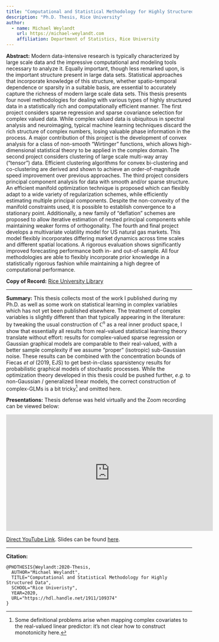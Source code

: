 ```yaml
---
title: "Computational and Statistical Methodology for Highly Structured Data"
description: "Ph.D. Thesis, Rice University"
author:
  - name: Michael Weylandt
    url: https://michael-weylandt.com
    affiliation: Department of Statistics, Rice University
---
```


**Abstract:** Modern data-intensive research is typically characterized by large scale data and the impressive computational and modeling tools necessary to analyze it. Equally important, though less remarked upon, is the important structure present in large data sets. Statistical approaches that incorporate knowledge of this structure, whether spatio-temporal dependence or sparsity in a suitable basis, are essential to accurately capture the richness of modern large scale data sets. This thesis presents four novel methodologies for dealing with various types of highly structured data in a statistically rich and computationally efficient manner. The first project considers sparse regression and sparse covariance selection for complex valued data. While complex valued data is ubiquitous in spectral analysis and neuroimaging, typical machine learning techniques discard the rich structure of complex numbers, losing valuable phase information in the process. A major contribution of this project is the development of convex analysis for a class of non-smooth "Wirtinger" functions, which allows high-dimensional statistical theory to be applied in the complex domain. The second project considers clustering of large scale multi-way array ("tensor") data. Efficient clustering algorithms for convex bi-clustering and co-clustering are derived and shown to achieve an order-of-magnitude speed improvement over previous approaches. The third project considers principal component analysis for data with smooth and/or sparse structure. An efficient manifold optimization technique is proposed which can flexibly adapt to a wide variety of regularization schemes, while efficiently estimating multiple principal components. Despite the non-convexity of the manifold constraints used, it is possible to establish convergence to a stationary point. Additionally, a new family of "deflation" schemes are proposed to allow iterative estimation of nested principal components while maintaining weaker forms of orthogonality. The fourth and final project develops a multivariate volatility model for US natural gas markets. This model flexibly incorporates differing market dynamics across time scales and different spatial locations. A rigorous evaluation shows significantly improved forecasting performance both in- and out-of-sample. All four methodologies are able to flexibly incorporate prior knowledge in a statistically rigorous fashion while maintaining a high degree of computational performance. 

**Copy of Record:** [Rice University Library](https://hdl.handle.net/1911/109374)

<hr>

**Summary:** This thesis collects most of the work I published during my Ph.D. as well as some work on statistical learning in complex variables which has not yet been published elsewhere. The treatment of complex variables is slightly different than that typically appearing in the literature: by tweaking the usual construction of $\mathbb{C}^n$ as a real inner product space, I show that essentially all results from real-valued statistical learning theory translate without effort: results for complex-valued sparse regression or Gaussian graphical models are comparable to their real-valued, with a better sample complexity if we assume "proper" (isotropic) sub-Gaussian noise. These results can be combined with the concentration bounds of Fiecas *et al* (2019, EJS) to get best-in-class sparsistency results for probabilistic graphical models of stochastic processes.  While the optimization theory developed in this thesis could be pushed further, *e.g.* to non-Gaussian / generalized linear models, the correct construction of complex-GLMs is a bit tricky^[Some definitional problems arise when mapping complex covariates to the real-valued linear predictor: it's not clear how to construct monotonicity here.] and omitted here.

**Presentations:** Thesis defense was held virtually and the Zoom recording can be viewed below: 

<iframe width="560" height="315" src="https://www.youtube.com/embed/olYJYbXY6t4" title="YouTube video player" frameborder="0" allow="accelerometer; autoplay; clipboard-write; encrypted-media; gyroscope; picture-in-picture" allowfullscreen></iframe>

[Direct YouTube Link](https://youtu.be/olYJYbXY6t4). Slides can be found [here](../assets/thesis/slides.pdf).

<hr>

**Citation:**

```
@PHDTHESIS{Weylandt:2020-Thesis,
  AUTHOR="Michael Weylandt",
  TITLE="Computational and Statistical Methodology for Highly Structured Data",
  SCHOOL="Rice Univeristy",
  YEAR=2020,
  URL="https://hdl.handle.net/1911/109374"
}
```
